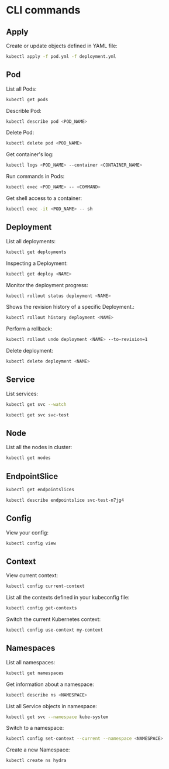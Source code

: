 # CLI commands

## Apply

Create or update objects defined in YAML file:
```sh
kubectl apply -f pod.yml -f deployment.yml
```


## Pod

List all Pods:
```sh
kubectl get pods
```

Describle Pod:
```sh
kubectl describe pod <POD_NAME>
```

Delete Pod:
```sh
kubectl delete pod <POD_NAME>
```

Get container's log:
```sh
kubectl logs <POD_NAME> --container <CONTAINER_NAME>
```

Run commands in Pods:
```sh
kubectl exec <POD_NAME> -- <COMMAND>
```

Get shell access to a container:
```sh
kubectl exec -it <POD_NAME> -- sh
```

## Deployment

List all deployments:
```sh
kubectl get deployments
```

Inspecting a Deployment:
```sh
kubectl get deploy <NAME>
```

Monitor the deployment progress:
```sh
kubectl rollout status deployment <NAME>
```

Shows the revision history of a specific Deployment.:
```sh
kubectl rollout history deployment <NAME>
```

Perform a rollback:
```sh
kubectl rollout undo deployment <NAME> --to-revision=1
```

Delete deployment:
```sh
kubectl delete deployment <NAME>
```

## Service

List services:
```sh
kubectl get svc --watch
```

```sh
kubectl get svc svc-test
```

## Node

List all the nodes in cluster:
```sh
kubectl get nodes
```

## EndpointSlice

```sh
kubectl get endpointslices
```

```sh
kubectl describe endpointslice svc-test-n7jg4
```

## Config

View your config:
```sh
kubectl config view
```

## Context

View current context:
```sh
kubectl config current-context
```

List all the contexts defined in your kubeconfig file:
```sh
kubectl config get-contexts
```

Switch the current Kubernetes context:
```sh
kubectl config use-context my-context
```


## Namespaces

List all namespaces:

```sh
kubectl get namespaces
```

Get information about a namespace:

```sh
kubectl describe ns <NAMESPACE>
```

List all Service objects in namespace:

```sh
kubectl get svc --namespace kube-system
```

Switch to a namespace:

```sh
kubectl config set-context --current --namespace <NAMESPACE>
```

Create a new Namespace:
```sh
kubectl create ns hydra
```
